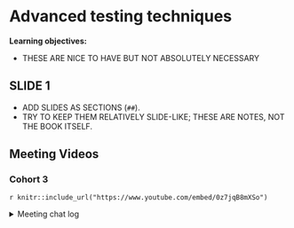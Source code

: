 # Advanced testing techniques

**Learning objectives:**

- THESE ARE NICE TO HAVE BUT NOT ABSOLUTELY NECESSARY

## SLIDE 1

- ADD SLIDES AS SECTIONS (`##`).
- TRY TO KEEP THEM RELATIVELY SLIDE-LIKE; THESE ARE NOTES, NOT THE BOOK ITSELF.

## Meeting Videos

### Cohort 3

`r knitr::include_url("https://www.youtube.com/embed/0z7jqB8mXSo")`

<details>
<summary> Meeting chat log </summary>

```
01:00:06	Ryan Metcalf:	I believe the comment Collin was mentioning for testing Shiny was ShinyDriver()
01:06:26	Collin Berke:	Jim Hester's talk: https://www.jimhester.com/talk/2020-rsc-github-actions/
01:08:22	Rex Parsons:	https://usethis.r-lib.org/reference/github_actions.html#use-github-action-check-standard-
01:08:29	Ryan Metcalf:	Collin has a different website: This was what I found: https://r-hub.github.io/rhub/
```
</details>
